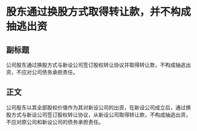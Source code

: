 # 股东通过换股方式取得转让款，并不构成抽逃出资
## 副标题
公司股东通过换股方式与新设公司签订股权转让协议并取得转让款，不构成抽逃出资，不应对公司债务承担责任。
## 正文
公司股东以其全部股权价值作为其对新设公司的出资，在新设公司成立后，通过换股方式与新设公司签订股权转让协议，从新设公司取得转让款，不构成抽逃出资，不应对原公司和新设公司的债务承担责任。